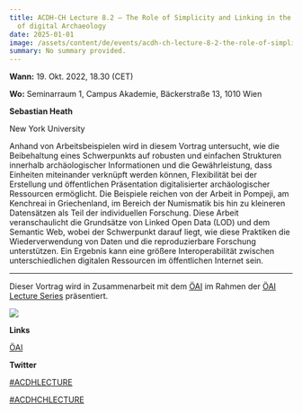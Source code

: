 ```yaml
---
title: ACDH-CH Lecture 8.2 – The Role of Simplicity and Linking in the Practice
  of digital Archaeology
date: 2025-01-01
image: /assets/content/de/events/acdh-ch-lecture-8-2-the-role-of-simplicity-and-linking-in-the-practice-of-digital-archaeology-2/image.jpeg
summary: No summary provided.
---
```


**Wann:** 19. Okt. 2022, 18.30 (CET)

**Wo:** Seminarraum 1, Campus Akademie, Bäckerstraße 13, 1010 Wien

**Sebastian Heath**

New York University

Anhand von Arbeitsbeispielen wird in diesem Vortrag untersucht, wie die Beibehaltung eines Schwerpunkts auf robusten und einfachen Strukturen innerhalb archäologischer Informationen und die Gewährleistung, dass Einheiten miteinander verknüpft werden können, Flexibilität bei der Erstellung und öffentlichen Präsentation digitalisierter archäologischer Ressourcen ermöglicht. Die Beispiele reichen von der Arbeit in Pompeji, am Kenchreai in Griechenland, im Bereich der Numismatik bis hin zu kleineren Datensätzen als Teil der individuellen Forschung. Diese Arbeit veranschaulicht die Grundsätze von Linked Open Data (LOD) und dem Semantic Web, wobei der Schwerpunkt darauf liegt, wie diese Praktiken die Wiederverwendung von Daten und die reproduzierbare Forschung unterstützen. Ein Ergebnis kann eine größere Interoperabilität zwischen unterschiedlichen digitalen Ressourcen im öffentlichen Internet sein.

***

Dieser Vortrag wird in Zusammenarbeit mit dem [ÖAI](https://www.oeaw.ac.at/oeai/home) im Rahmen der [ÖAI Lecture Series](https://www.oeaw.ac.at/oeai/veranstaltungen/veranstaltungsreihen/oeai-lecture-series) präsentiert.

![](/assets/content/de/events/acdh-ch-lecture-8-2-the-role-of-simplicity-and-linking-in-the-practice-of-digital-archaeology-2/oeai_logo_typ-3.png)

**Links**

[ÖAI](https://www.oeaw.ac.at/oeai/home)

**Twitter**

[#ACDHLECTURE](https://twitter.com/search?q=%23ACDHLecture\&src=typed_query\&f=top)

[#ACDHCHLECTURE](https://twitter.com/search?q=%23ACDHCHLecture\&src=typed_query)
